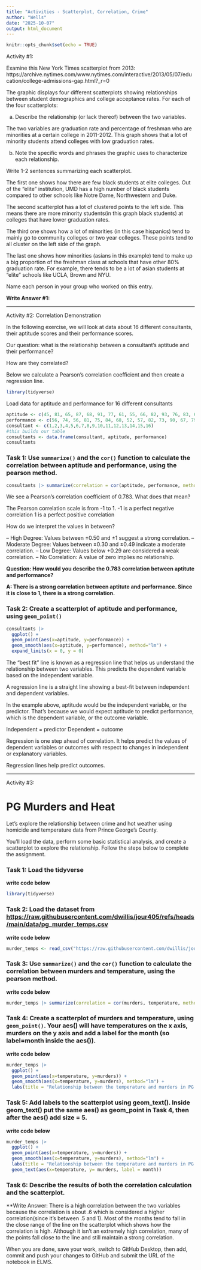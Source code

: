 ```yaml
---
title: "Activities - Scatterplot, Correlation, Crime"
author: "Wells"
date: "2025-10-07"
output: html_document
---
```


```r
knitr::opts_chunk$set(echo = TRUE)
```

Activity #1:

Examine this New York Times scatterplot from 2013:
https://archive.nytimes.com/www.nytimes.com/interactive/2013/05/07/education/college-admissions-gap.html?_r=0

The graphic displays four different scatterplots showing relationships between student demographics and college acceptance rates. For each of the four scatterplots:

a) Describe the relationship (or lack thereof) between the two variables.

The two variables are graduation rate and percentage of freshman who are minorities at a certain college in 2011-2012. This graph shows that a lot of minority students attend colleges with low graduation rates. 

b) Note the specific words and phrases the graphic uses to characterize each relationship.

Write 1-2 sentences summarizing each scatterplot.

The first one shows how there are few black students at elite colleges. Out of the "elite" institution, UMD has a high number of black students compared to other schools like Notre Dame, Northwestern and Duke. 

The second scatterplot has a lot of clustered points to the left side. This means there are more minority students(in this graph black students) at colleges that have lower graduation rates.

The third one shows how a lot of minorities (in this case hispanics) tend to mainly go to community colleges or two year colleges. These points tend to all cluster on the left side of the graph. 

The last one shows how minorities (asians in this example) tend to make up a big proportion of the freshman class at schools that have other 80% graduation rate. For example, there tends to be a lot of asian students at "elite" schools like UCLA, Brown and NYU.

Name each person in your group who worked on this entry.

**Write Answer #1:**

-------------------------------------------------------------------------------

Activity #2: Correlation Demonstration

In the following exercise, we will look at data about 16 different consultants, their aptitude scores and their performance scores.

Our question: what is the relationship between a consultant's aptitude and their performance? 

How are they correlated?

Below we calculate a Pearson's correlation coefficient and then create a regression line.

```r
library(tidyverse)
```

Load data for aptitude and performance for 16 different consultants
```r
aptitude <- c(45, 81, 65, 87, 68, 91, 77, 61, 55, 66, 82, 93, 76, 83, 61, 74)
performance <- c(56, 74, 56, 81, 75, 84, 68, 52, 57, 82, 73, 90, 67, 79, 70, 66)
consultant <- c(1,2,3,4,5,6,7,8,9,10,11,12,13,14,15,16)
#this builds our table
consultants <- data.frame(consultant, aptitude, performance)
consultants
```


### Task 1: Use `summarize()` and the `cor()` function to calculate the correlation between aptitude and performance, using the pearson method.

```r
consultants |> summarize(correlation = cor(aptitude, performance, method="pearson"))
```

We see a Pearson's correlation coefficient of 0.783.
What does that mean?

The Pearson correlation scale is from -1 to 1.
-1 is a perfect negative correlation
1 is a perfect positive correlation

How do we interpret the values in between?

-- High Degree: Values between ±0.50 and ±1 suggest a strong correlation.
-- Moderate Degree: Values between ±0.30 and ±0.49 indicate a moderate correlation.
-- Low Degree: Values below +0.29 are considered a weak correlation.
-- No Correlation: A value of zero implies no relationship.

**Question: How would you describe the 0.783 correlation between aptitute and performance?**

**A: There is a strong correlation between aptitute and performance. Since it is close to 1, there is a strong correlation. **


### Task 2: Create a scatterplot of aptitude and performance, using `geom_point()`

```r

consultants |> 
  ggplot() +
  geom_point(aes(x=aptitude, y=performance)) +
  geom_smooth(aes(x=aptitude, y=performance), method="lm") +
  expand_limits(x = 0, y = 0)

```


The "best fit" line is known as a regression line that helps us understand the relationship between two variables. This predicts the dependent variable based on the independent variable. 

A regression line is a straight line showing a best-fit between independent and dependent variables.

In the example above, aptitude would be the independent variable, or the predictor. That's because we would expect aptitude to predict performance, which is the dependent variable, or the outcome variable.

Independent = predictor
Dependent = outcome

Regression is one step ahead of correlation. It helps predict the values of dependent variables or outcomes with respect to changes in independent or explanatory variables. 

Regression lines help predict outcomes.


-------------------------------------------------------------------------------

Activity #3: 

# PG Murders and Heat

Let's explore the relationship between crime and hot weather using homicide and temperature data from Prince George's County. 

You'll load the data, perform some basic statistical analysis, and create a scatterplot to explore the relationship. Follow the steps below to complete the assignment.

### Task 1: Load the tidyverse

**write code below**
```r
library(tidyverse)
```


### Task 2: Load the dataset from [https://raw.githubusercontent.com/dwillis/jour405/refs/heads/main/data/pg_murder_temps.csv](https://raw.githubusercontent.com/dwillis/jour405/refs/heads/main/data/pg_murder_temps.csv)

**write code below**
```r
murder_temps <- read_csv("https://raw.githubusercontent.com/dwillis/jour405/refs/heads/main/data/pg_murder_temps.csv")
```



### Task 3: Use `summarize()` and the `cor()` function to calculate the correlation between murders and temperature, using the pearson method.

**write code below**
```r
murder_temps |> summarize(correlation = cor(murders, temperature, method="pearson"))
```



### Task 4: Create a scatterplot of murders and temperature, using `geom_point()`. Your aes() will have temperatures on the x axis, murders on the y axis and add a label for the month (so label=month inside the aes()).

**write code below**
```r
murder_temps |> 
  ggplot() +
  geom_point(aes(x=temperature, y=murders)) +
  geom_smooth(aes(x=temperature, y=murders), method="lm") +
  labs(title = "Relationship between the temperature and murders in PG county", x = "temperature", y ="murders")
```


### Task 5: Add labels to the scatterplot using geom_text(). Inside geom_text() put the same aes() as geom_point in Task 4, then after the aes() add size = 5.

**write code below**
```r
murder_temps |> 
  ggplot() +
  geom_point(aes(x=temperature, y=murders)) +
  geom_smooth(aes(x=temperature, y=murders), method="lm") +
  labs(title = "Relationship between the temperature and murders in PG county", x = "temperature", y ="murders") +
  geom_text(aes(x=temperature, y= murders, label = month))
```


### Task 6: Describe the results of both the correlation calculation and the scatterplot.

**Write Answer: There is a high correlation between the two variables because the correlation is about .6 which is considered a higher correlation(since it's between .5 and 1). Most of the months tend to fall in the close range of the line on the scatterplot which shows how the correlation is high. Although it isn't an extremely high correlation, many of the points fall close to the line and still maintain a strong correlation.


When you are done, save your work, switch to GitHub Desktop, then add, commit and push your changes to GitHub and submit the URL of the notebook in ELMS.
